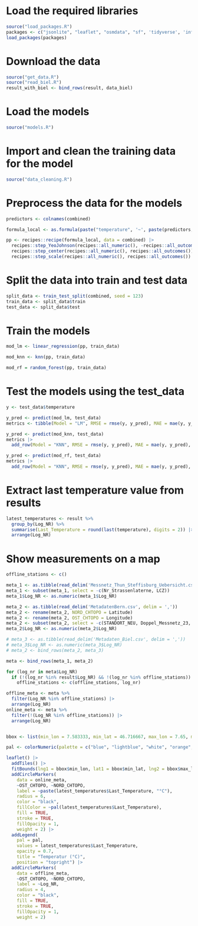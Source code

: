 # Load the required libraries
```{r}
source("load_packages.R")
packages <- c("jsonlite", "leaflet", "osmdata", "sf", 'tidyverse', 'influxdbclient', 'doParallel', 'Metrics')
load_packages(packages)
```

# Download the data
```{r}
source("get_data.R")
source("read_biel.R")
result_with_biel <- bind_rows(result, data_biel)
```

# Load the models
```{r}
source("models.R")
```

# Import and clean the training data for the model
```{r}
source("data_cleaning.R")
```

# Preprocess the data for the models
```{r}
predictors <- colnames(combined)

formula_local <- as.formula(paste("temperature", '~', paste(predictors, collapse = "+")))

pp <- recipes::recipe(formula_local, data = combined) |>
  recipes::step_YeoJohnson(recipes::all_numeric(), -recipes::all_outcomes()) |>
  recipes::step_center(recipes::all_numeric(), recipes::all_outcomes()) |>
  recipes::step_scale(recipes::all_numeric(), recipes::all_outcomes())
```

# Split the data into train and test data
```{r}
split_data <- train_test_split(combined, seed = 123)
train_data <- split_data$train
test_data <- split_data$test
```

# Train the models
```{r, eval=FALSE}
mod_lm <- linear_regression(pp, train_data)

mod_knn <- knn(pp, train_data)

mod_rf = random_forest(pp, train_data)
```

# Test the models using the test_data
```{r, eval=FALSE}
y <- test_data$temperature

y_pred <- predict(mod_lm, test_data)
metrics <- tibble(Model = "LM", RMSE = rmse(y, y_pred), MAE = mae(y, y_pred), R2 = cor(y, y_pred) ^ 2)

y_pred <- predict(mod_knn, test_data)
metrics |>
  add_row(Model = "KNN", RMSE = rmse(y, y_pred), MAE = mae(y, y_pred), R2 = cor(y, y_pred) ^ 2)

y_pred <- predict(mod_rf, test_data)
metrics |>
  add_row(Model = "KNN", RMSE = rmse(y, y_pred), MAE = mae(y, y_pred), R2 = cor(y, y_pred) ^ 2)

```

# Extract last temperature value from results
```{r}
latest_temperatures <- result %>%
  group_by(Log_NR) %>%
  summarise(Last_Temperature = round(last(temperature), digits = 2)) |>
  arrange(Log_NR)
```

# Show measurements on a map
```{r}
offline_stations <- c()

meta_1 <- as.tibble(read_delim('Messnetz_Thun_Steffisburg_Uebersicht.csv', delim = ';'))
meta_1 <- subset(meta_1, select = -c(Nr_Strassenlaterne, LCZ))
meta_1$Log_NR <- as.numeric(meta_1$Log_NR)

meta_2 <- as.tibble(read_delim('MetadatenBern.csv', delim = ','))
meta_2 <- rename(meta_2, NORD_CHTOPO = Latitude)
meta_2 <- rename(meta_2, OST_CHTOPO = Longitude)
meta_2 <- subset(meta_2, select = -c(STANDORT_NEU, Doppel_Messnetz_23, New))
meta_2$Log_NR <- as.numeric(meta_2$Log_NR)

# meta_3 <- as.tibble(read_delim('Metadaten_Biel.csv', delim = ','))
# meta_3$Log_NR <- as.numeric(meta_3$Log_NR)
# meta_2 <- bind_rows(meta_2, meta_3)

meta <- bind_rows(meta_1, meta_2)

for (log_nr in meta$Log_NR)
  if (!(log_nr %in% result$Log_NR) && !(log_nr %in% offline_stations))
    offline_stations <- c(offline_stations, log_nr)

offline_meta <- meta %>%
  filter(Log_NR %in% offline_stations) |>
  arrange(Log_NR)
online_meta <- meta %>%
  filter(!(Log_NR %in% offline_stations)) |>
  arrange(Log_NR)


bbox <- list(min_lon = 7.583333, min_lat = 46.716667, max_lon = 7.65, max_lat = 46.766667)

pal <- colorNumeric(palette = c("blue", "lightblue", "white", "orange", "red"), domain = latest_temperatures$Last_Temperature)

leaflet() |>
  addTiles() |>
  fitBounds(lng1 = bbox$min_lon, lat1 = bbox$min_lat, lng2 = bbox$max_lon, lat2 = bbox$max_lat) |>
  addCircleMarkers(
    data = online_meta,
    ~OST_CHTOPO, ~NORD_CHTOPO,
    label = ~paste(latest_temperatures$Last_Temperature, "°C"),
    radius = 6,
    color = "black",
    fillColor = ~pal(latest_temperatures$Last_Temperature),
    fill = TRUE,
    stroke = TRUE,
    fillOpacity = 1,
    weight = 2) |>
  addLegend(
    pal = pal, 
    values = latest_temperatures$Last_Temperature, 
    opacity = 0.7, 
    title = "Temperatur (°C)",
    position = "topright") |>
  addCircleMarkers(
    data = offline_meta,
    ~OST_CHTOPO, ~NORD_CHTOPO,
    label = ~Log_NR,
    radius = 4,
    color = "black",
    fill = TRUE,
    stroke = TRUE,
    fillOpacity = 1,
    weight = 2)
```





